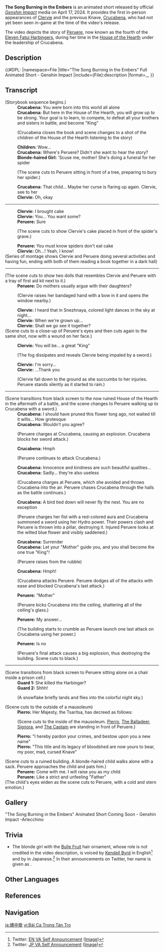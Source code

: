 {{Terminology Infobox
|image        = "The Song Burning in the Embers" Full Animated Short - Genshin Impact
|type         = Genshin Impact
|type2        = Video Articles
}}
'''The Song Burning in the Embers''' is an animated short released by official ''[[Genshin Impact]]'' media on April 17, 2024. It provides the first in-person appearances of [[Clervie]] and the previous Knave, [[Crucabena]], who had not yet been seen in-game at the time of the video's release.

The video depicts the story of [[Peruere]], now known as the fourth of the [[Eleven Fatui Harbingers]], during her time in the [[House of the Hearth]] under the leadership of Crucabena.

==Description==
<!--
Get description from file page for consistency and ease of maintenance
-->{{#DPL:
|namespace=File
|title="The Song Burning in the Embers" Full Animated Short - Genshin Impact
|include={File}:description
|format=,,,
}}

==Transcript==
{{Dialogue Start}}
;(Storybook sequence begins.)
:'''Crucabena:''' You were born into this world all alone
:'''Crucabena:''' But here in the House of the Hearth, you will grow up to be strong. Your goal is to learn, to compete, to defeat all your brothers and sisters in battle, and become "King"
:;(Crucabena closes the book and scene changes to a shot of the children of the House of the Hearth listening to the story)
:'''Children:''' Wow...
:'''Crucabena:''' Where's Peruere? Didn't she want to hear the story?
:'''Blonde-haired Girl:''' 'Scuse me, mother! She's doing a funeral for her spider
:;(The scene cuts to Peruere sitting in front of a tree, preparing to bury her spider.)
:'''Crucabena:''' That child... Maybe her curse is flaring up again. Clervie, see to her
:'''Clervie:''' Oh, okay
----
:'''Clervie:''' I brought cake
:'''Clervie:''' You... You want some?
:'''Peruere:''' Sure
:;(The scene cuts to show Clervie's cake placed in front of the spider's grave.)
:'''Peruere:''' You must know spiders don't eat cake
:'''Clervie:''' Oh...! Yeah, I know!
;(Series of montage shows Clervie and Peruere doing several activities and having fun, ending with both of them reading a book together in a dark hall)
----
;(The scene cuts to show two dolls that resembles Clervie and Peruere with a tray of first aid kit next to it.)
:'''Peruere:''' Do mothers usually argue with their daughters?
:;(Clervie raises her bandaged hand with a bow in it and opens the window nearby.)
:'''Clervie:''' I heard that in Snezhnaya, colored light dances in the sky at night...
:'''Clervie:''' When we're grown up...
:'''Clervie:''' Shall we go see it together?
;(Scene cuts to a close-up of Peruere's eyes and then cuts again to the same shot, now with a wound on her face.)

:'''Clervie:''' You will be... a great "King"
:;(The fog dissipates and reveals Clervie being impaled by a sword.)
:'''Clervie:''' I'm sorry...
:'''Clervie:''' ...Thank you
:;(Clervie fall down to the ground as she succumbs to her injuries. Peruere stands silently as it started to rain.)
----
;(Scene transitions from black screen to the now ruined House of the Hearth in the aftermath of a battle, and the scene changes to Peruere walking up to Crucabena with a sword.)
:'''Crucabena:''' I should have pruned this flower long ago, not waited till it wilts... How grotesque
:'''Crucabena:''' Wouldn't you agree?
:;(Peruere charges at Crucabena, causing an explosion. Crucabena blocks her sword attack.)
:'''Crucabena:''' Hmph
:;(Peruere continues to attack Crucabena.)
:'''Crucabena:''' Innocence and kindness are such beautiful qualities...
:'''Crucabena:''' Sadly... they're also useless
:;(Crucabena charges at Peruere, which she avoided and throws Crucabena into the air. Peruere chases Crucabena through the halls as the battle continues.)
:'''Crucabena:''' A bird tied down will never fly the nest. You are no exception
:;(Peruere charges her fist with a red-colored aura and Crucabena summoned a sword using her Hydro power. Their powers clash and Peruere is thrown into a pillar, destroying it. Injured Peruere looks at the wilted blue flower and visibly saddened.)
:'''Crucabena:''' Surrender
:'''Crucabena:''' Let your "Mother" guide you, and you shall become the one true "King"!
:;(Peruere raises from the rubble)
:'''Crucabena:''' Hmph!
:;(Crucabena attacks Peruere. Peruere dodges all of the attacks with ease and blocked Crucabena's last attack.)
:'''Peruere:''' "Mother"
:;(Peruere kicks Crucabena into the ceiling, shattering all of the ceiling's glass.)
:'''Peruere:''' My answer...
:;(The building starts to crumble as Peruere launch one last attack on Crucabena using her power.)
:'''Peruere:''' Is no
:;(Peruere's final attack causes a big explosion, thus destroying the building. Scene cuts to black.)
----
;(Scene transitions from black screen to Peruere sitting alone on a chair inside a prison cell.)
:'''Guard 1:''' She killed the Harbinger?
:'''Guard 2:''' Shhh!
:;(A snowflake briefly lands and flies into the colorful night sky.)

;(Scene cuts to the outside of a mausoleum)
:'''Pierro:''' Her Majesty, the Tsaritsa, has decreed as follows:
:;(Scene cuts to the inside of the mausoleum. [[Pierro]], [[The Balladeer]], [[Signora]], and [[The Captain]] are standing in front of Peruere.)
:'''Pierro:''' "I hereby pardon your crimes, and bestow upon you a new name"
:'''Pierro:''' "This title and its legacy of bloodshed are now yours to bear, my poor, mad, cursed Knave"

;(Scene cuts to a ruined building. A blonde-haired child walks alone with a sack. Peruere approaches the child and pats him.)
:'''Peruere:''' Come with me. I will raise you as my child
:'''Peruere:''' Like a strict and unfeeling "Father"
;(The child's eyes widen as the scene cuts to Peruere, with a cold and stern emotion.)
{{Dialogue End}}

==Gallery==
<gallery>
"The Song Burning in the Embers" Animated Short Coming Soon - Genshin Impact -Arlecchino
</gallery>

==Trivia==
* The blonde girl with the [[Bulle Fruit]] hair ornament, whose role is not credited in the video description, is voiced by [[imdb:nm9674561|Kendell Byrd]] in English<ref>Twitter: [https://twitter.com/flylikeabyrd22/status/1780677505885860151 EN VA Self Announcement] ([[:File:Kendell Byrd Confirmation.PNG|Image]])</ref> and by {{w|ja:長月あおい|Nagatsuki Aoi}} in Japanese.<ref>Twitter: [https://twitter.com/aoi___nagatsuki/status/1780567575036039603 JP VA Self Announcement] ([[:File:Nagatsuki Aoi Confirmation.PNG|Image]])</ref> In their announcements on Twitter, her name is given as {{lang|Lily|ja=リリー|ja_rm=Ririi}}.

==Other Languages==
{{Other Languages
|en       = The Song Burning in the Embers
|zhs      = 烬中歌
|zhs_rm   = Jìn Zhōng Gē
|zht      = 燼中歌
|zht_rm   = Jìn Zhōng Gē
|zh_tl    = The Song in the Embers
|ja       = 燼中歌
|ja_rm    = Jinchuuka{{assumed}}
|ja_tl    = The Song in the Embers
|ko       = 잿불의 노래
|ko_rm    = 
|ko_tl    = 
|es       = Canto en las cenizas
|es_tl    = Song in the Ashes
|fr       = Une chanson née dans les cendres
|fr_tl    = A Song Born in the Ashes
|ru       = Горящая в золе песнь
|ru_tl    = The Song Burning in the Ashes
|th       = บทเพลงกลางเถ้าธุลี
|th_rm    = 
|th_tl    = 
|vi       = Bài Ca Trong Tàn Tro
|vi_tl    = The Song in the Ashes
|de       = Das Lied in der Glut
|de_tl    = The Song in the Embers
|id       = Lagu dalam Bara Api
|id_tl    = The Song in the Embers
|pt       = A Canção das Cinzas
|pt_tl    = 
|tr       = Kor Gibi Yanan Şarkı
|tr_tl    = 
|it       = Canzone tra le ceneri
|it_tl    = 
}}

==References==
{{Reflist}}

==Navigation==
{{Lore Navbox|Media}}

[[ja:燼中歌]]
[[vi:Bài Ca Trong Tàn Tro]]